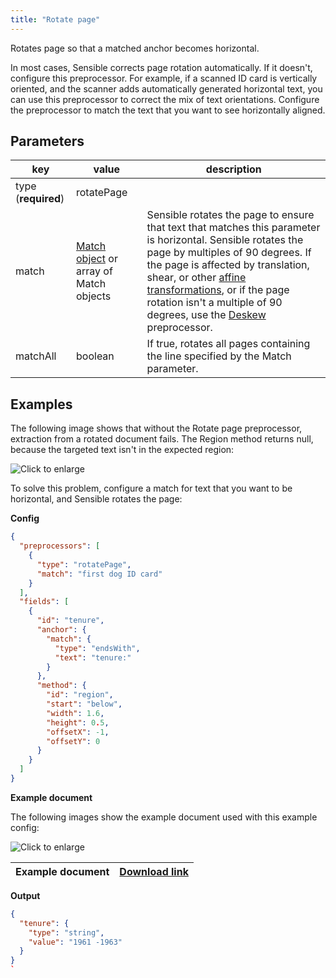 ```yaml
---
title: "Rotate page"
---
```


Rotates page so that a matched anchor becomes horizontal.

In most cases, Sensible corrects page rotation automatically. If it doesn't, configure this preprocessor. For example, if a scanned ID card is vertically oriented, and the scanner adds automatically generated horizontal text, you can use this preprocessor to correct the mix of text orientations. Configure the preprocessor to match the text that you want to see horizontally aligned.

## Parameters

| key                 | value                                                 | description                                                                                                                                                                                                                                                                                                                                                                                |
| ------------------- | ----------------------------------------------------- | ------------------------------------------------------------------------------------------------------------------------------------------------------------------------------------------------------------------------------------------------------------------------------------------------------------------------------------------------------------------------------------------ |
| type (**required**) | rotatePage                                            |                                                                                                                                                                                                                                                                                                                                                                                            |
| match               | [Match object](https://sensible-87.mintlify.app/senseml-reference/field-query-object/match-object) or array of Match objects | Sensible rotates the page to ensure that text that matches this parameter is horizontal. Sensible rotates the page by multiples of 90 degrees. If the page is affected by translation, shear, or other [affine transformations](https://homepages.inf.ed.ac.uk/rbf/HIPR2/affine.htm), or if the page rotation isn't a multiple of 90 degrees, use the [Deskew](https://sensible-87.mintlify.app/senseml-reference/preprocessors/deskew) preprocessor. |
| matchAll            | boolean                                               | If true, rotates all pages containing the line specified by the Match parameter.                                                                                                                                                                                                                                                                                                           |

## Examples

The following image shows that without the Rotate page preprocessor, extraction from a rotated document fails. The Region method returns null, because the targeted text isn't in the expected region:

![Click to enlarge](/images/rotate_page_1.png)

To solve this problem, configure a match for text that you want to be horizontal, and Sensible rotates the page:

**Config**

```JSON JSON 
{
  "preprocessors": [
    {
      "type": "rotatePage",
      "match": "first dog ID card"
    }
  ],
  "fields": [
    {
      "id": "tenure",
      "anchor": {
        "match": {
          "type": "endsWith",
          "text": "tenure:"
        }
      },
      "method": {
        "id": "region",
        "start": "below",
        "width": 1.6,
        "height": 0.5,
        "offsetX": -1,
        "offsetY": 0
      }
    }
  ]
}
```
**Example document**

The following images show the example document used with this example config:

![Click to enlarge](/images/rotate_page_2.png)

| Example document | [Download link](https://raw.githubusercontent.com/sensible-hq/sensible-docs/main/readme-sync/assets/v0/pdfs/rotate%5Fpage.pdf) |
| ---------------- | ------------------------------------------------------------------------------------------------------------------------------ |

**Output**

```JSON JSON 
{
  "tenure": {
    "type": "string",
    "value": "1961 -1963"
  }
}
`